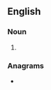 {{also|déclamations}}

==English==

===Noun===
{{head|en|noun plural form}}

# {{plural of|declamation|lang=en}}

===Anagrams===
* {{l|en|anecdotalism}}